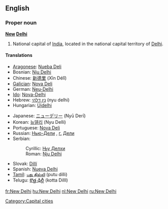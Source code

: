 {{wikipedia}}
==English==

===Proper noun===
'''[[New]] [[Delhi]]'''
# National capital of [[India]], located in the national capital territory of [[Delhi]].

====Translations====
{{top}}
*[[Aragonese]]: [[Nueba Deli]]
*Bosnian: [[Nju Delhi#Bosnian|Nju Delhi]] {{m}}
*Chinese: [[新德里]] (Xīn Délǐ)
*[[Galician]]: [[Nova Deli]]
*German: [[Neu-Delhi]]
*[[Ido]]: [[Nova-Delhi]]
*Hebrew: [[ניו דלהי]] (nyu delhi)
*Hungarian: [[Újdelhi]]
{{mid}}
*Japanese: [[ニューデリー]] (Nyū Derī)
*Korean: [[뉴델리]] (Nyu Delli)
*Portuguese: [[Nova Deli]]
*Russian: [[Нью-Дели]] {{IPAchar|(N’ju-Dɛ́li)}}, [[г.]] [[Дели]] {{IPAchar|(górod Dɛ́li)}} {{m}}
*Serbian:
*:Cyrillic: [[Њу Делхи#Serbian|Њу Делхи]] {{m}}
*:Roman: [[Nju Delhi#Serbian|Nju Delhi]] {{m}}
*Slovak: [[Dillí]]
*Spanish: [[Nueva Delhi]] {{f}}
*[[Tamil]]: [[புது தில்லி]] (putu dilli)
*Telugu: [[కొత్త ఢిల్లీ]] (kotta DillI)
{{bottom}}

[[Category:Capital cities]]

[[fr:New Delhi]]
[[hu:New Delhi]]
[[nl:New Delhi]]
[[ru:New Delhi]]